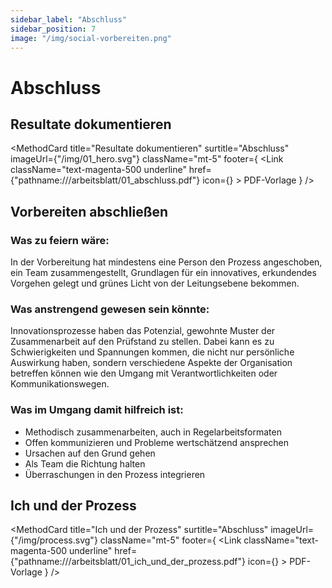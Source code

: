 ```yaml
---
sidebar_label: "Abschluss"
sidebar_position: 7
image: "/img/social-vorbereiten.png"
---
```



# Abschluss

## Resultate dokumentieren

<MethodCard
	title="Resultate dokumentieren"
	surtitle="Abschluss"
	imageUrl={"/img/01_hero.svg"}
	className="mt-5"
	footer={
		<Link
			className="text-magenta-500 underline"
			href={"pathname:///arbeitsblatt/01_abschluss.pdf"}
			icon={<EditIcon className="w-3 h-3 text-inherit" />}
		>
			PDF-Vorlage
		</Link>
	}
/>

## Vorbereiten abschließen

### Was zu feiern wäre:

In der Vorbereitung hat mindestens eine Person den Prozess angeschoben, ein Team zusammengestellt, Grundlagen für ein innovatives, erkundendes Vorgehen gelegt und grünes Licht von der Leitungsebene bekommen.

### Was anstrengend gewesen sein könnte:

Innovationsprozesse haben das Potenzial, gewohnte Muster der Zusammenarbeit auf den Prüfstand zu stellen. Dabei kann es zu Schwierigkeiten und Spannungen kommen, die nicht nur persönliche Auswirkung haben, sondern verschiedene Aspekte der Organisation betreffen können wie den Umgang mit Verantwortlichkeiten oder Kommunikationswegen.

### Was im Umgang damit hilfreich ist:

- Methodisch zusammenarbeiten, auch in Regelarbeitsformaten
- Offen kommunizieren und Probleme wertschätzend ansprechen
- Ursachen auf den Grund gehen
- Als Team die Richtung halten
- Überraschungen in den Prozess integrieren

## Ich und der Prozess

<MethodCard
	title="Ich und der Prozess"
	surtitle="Abschluss"
	imageUrl={"/img/process.svg"}
	className="mt-5"
	footer={
		<Link
			className="text-magenta-500 underline"
			href={"pathname:///arbeitsblatt/01_ich_und_der_prozess.pdf"}
			icon={<EditIcon className="w-3 h-3 text-inherit" />}
		>
			PDF-Vorlage
		</Link>
	}
/>
